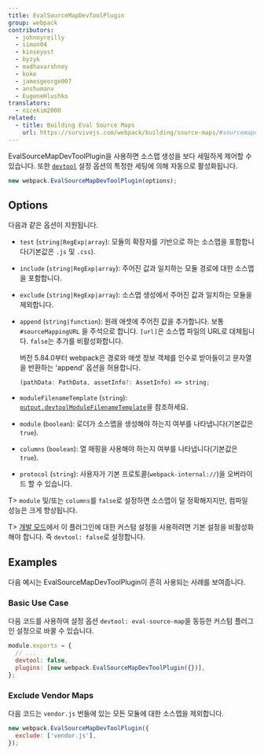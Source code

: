 ```yaml
---
title: EvalSourceMapDevToolPlugin
group: webpack
contributors:
  - johnnyreilly
  - simon04
  - kinseyost
  - byzyk
  - madhavarshney
  - koke
  - jamesgeorge007
  - anshumanv
  - EugeneHlushko
translators:
  - nicekim2000
related:
  - title: Building Eval Source Maps
    url: https://survivejs.com/webpack/building/source-maps/#sourcemapdevtoolplugin-and-evalsourcemapdevtoolplugin
---
```


EvalSourceMapDevToolPlugin을 사용하면 소스맵 생성을 보다 세밀하게 제어할 수 있습니다. 또한 [`devtool`](/configuration/devtool/) 설정 옵션의 특정한 세팅에 의해 자동으로 활성화됩니다.

```js
new webpack.EvalSourceMapDevToolPlugin(options);
```

## Options

다음과 같은 옵션이 지원됩니다.

- `test` (`string|RegExp|array`): 모듈의 확장자를 기반으로 하는 소스맵을 포함합니다(기본값은 `.js` 및 `.css`).
- `include` (`string|RegExp|array`): 주어진 값과 일치하는 모듈 경로에 대한 소스맵을 포함합니다.
- `exclude` (`string|RegExp|array`): 소스맵 생성에서 주어진 값과 일치하는 모듈을 제외합니다.
- `append` (`string|function`): 원래 애셋에 주어진 값을 추가합니다. 보통 `#sourceMappingURL` 을 주석으로 합니다. `[url]`은 소스맵 파일의 URL로 대체됩니다. `false`는 추가를 비활성화합니다.

  버전 5.84.0부터 webpack은 경로와 애셋 정보 객체를 인수로 받아들이고 문자열을 반환하는 'append' 옵션을 허용합니다.

  ```ts
  (pathData: PathData, assetInfo?: AssetInfo) => string;
  ```

- `moduleFilenameTemplate` (`string`): [`output.devtoolModuleFilenameTemplate`](/configuration/output/#outputdevtoolmodulefilenametemplate)을 참조하세요.
- `module` (`boolean`): 로더가 소스맵을 생성해야 하는지 여부를 나타냅니다(기본값은 `true`).
- `columns` (`boolean`): 열 매핑을 사용해야 하는지 여부를 나타냅니다(기본값은 `true`).
- `protocol` (`string`): 사용자가 기본 프로토콜(`webpack-internal://`)을 오버라이드 할 수 있습니다.

T> `module` 및/또는 `columns`를 `false`로 설정하면 소스맵이 덜 정확해지지만, 컴파일 성능은 크게 향상됩니다.

T> [개발 모드](/configuration/mode/#mode-development)에서 이 플러그인에 대한 커스텀 설정을 사용하려면 기본 설정을 비활성화해야 합니다. 즉 `devtool: false`로 설정합니다.

## Examples

다음 예시는 EvalSourceMapDevToolPlugin이 흔히 사용되는 사례를 보여줍니다.

### Basic Use Case

다음 코드를 사용하여 설정 옵션 `devtool: eval-source-map`을 동등한 커스텀 플러그인 설정으로 바꿀 수 있습니다.

```js
module.exports = {
  // ...
  devtool: false,
  plugins: [new webpack.EvalSourceMapDevToolPlugin({})],
};
```

### Exclude Vendor Maps

다음 코드는 `vendor.js` 번들에 있는 모든 모듈에 대한 소스맵을 제외합니다.

```js
new webpack.EvalSourceMapDevToolPlugin({
  exclude: ['vendor.js'],
});
```
